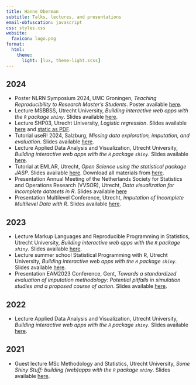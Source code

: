 ```yaml
---
title: Hanne Oberman 
subtitle: Talks, lectures, and presentations
email-obfuscation: javascript
css: styles.css
website: 
  favicon: logo.png
format:
  html:
    theme: 
      light: [lux, theme-light.scss]
---
```


<center>

<link rel=stylesheet href="https://cdnjs.cloudflare.com/ajax/libs/font-awesome/6.7.2/css/all.min.css">
<link rel=stylesheet href="https://cdn.jsdelivr.net/gh/jpswalsh/academicons@1/css/academicons.min.css">
<a rel="me" href="https://mastodon.social/@oberman"></a>

<a href=https://hanneoberman.github.io/ class="fa fa-home"></a>
<a href=https://www.uu.nl/staff/HIOberman class="fa fa-building"></a>
<a href=mailto:h.i.oberman@uu.nl class="fa fa-envelope"></a>
<a href=https://orcid.org/0000-0003-3276-2141 class="ai ai-orcid"></a>
<a href=https://github.com/hanneoberman/ class="fa-brands fa-github"></a>
<a href=https://www.linkedin.com/in/hanneoberman/ class="fa-brands fa-linkedin"></a>
<a href=https://mastodon.social/@oberman class="fa-brands fa-mastodon"></a>
<a href=https://twitter.com/hioberman class="fa-brands fa-twitter"></a>
<a href=https://bsky.app/profile/oberman.bsky.social class="fa-brands fa-bluesky"></a>

</center>


## 2024

- Poster NLRN Symposium 2024, UMC Groningen, *Teaching Reproducibility to Research Master's Students*. Poster available [here](https://hanneoberman.github.io/presentations/2024/NLRN/poster.pdf).
- Lecture MSBBSS, Utrecht University, *Building interactive web apps with the `R` package `shiny`*. Slides available [here](https://hanneoberman.github.io/presentations/2024/markup/lecture.pdf).
- Lecture SHP03, Utrecht University, *Logistic regression*. Slides available [here](https://hanneoberman.github.io/presentations/2024/SHP03/logistic.html) and [static as PDF](https://hanneoberman.github.io/presentations/2024/SHP03/logistic.pdf).
- Tutorial useR! 2024, Salzburg, *Missing data exploration, imputation, and evaluation*. Slides available [here](https://hanneoberman.github.io/presentations/2024/useR/slides.html).
- Lecture Applied Data Analysis and Visualization, Utrecht University,  *Building interactive web apps with the `R` package `shiny`*. Slides available [here](https://hanneoberman.github.io/presentations/2024/ADAV/shiny.pdf).
- Tutorial at EMLAR, Utrecht, *Open Science using the statistical package JASP*. Slides available [here](https://hanneoberman.github.io/presentations/2024/EMLAR/OpenYourScience.pdf). Download all materials from [here](https://hanneoberman.github.io/presentations/2024/EMLAR/EMLAR.zip).
- Presentation Annual Meeting of the Netherlands Society for Statistics and Operations Research (VVSOR), Utrecht, *Data visualization for incomplete datasets in R*. Slides available [here](https://hanneoberman.github.io/presentations/2024/VVSOR/Data_visualization_for_incomplete_datasets_in_R.html)
- Presentation Multilevel Conference, Utrecht, *Imputation of Incomplete Multilevel Data with R*. Slides available [here](https://hanneoberman.github.io/presentations/2024/Multilevel/ImputationOfIncompleteMultilevelDataWithR.html).

## 2023

- Lecture Markup Languages and Reproducible Programming in Statistics, Utrecht University,  *Building interactive web apps with the `R` package `shiny`*. Slides available [here](https://hanneoberman.github.io/presentations/2023/MLaRPiS/lecture.pdf).
- Lecture summer school Statistical Programming with R, Utrecht University,  *Building interactive web apps with the `R` package `shiny`*. Slides available [here](https://hanneoberman.github.io/presentations/2023/R_summer_school/lecture.pdf).
- Presentation EAM2023 Conference, Gent, *Towards a standardized evaluation of imputation methodology: Potential pitfalls in simulation studies and a proposed course of action*. Slides available [here](https://hanneoberman.github.io/presentations/2023/EAM/presentation.html).

## 2022

- Lecture Applied Data Analysis and Visualization, Utrecht University, *Building interactive web apps with the `R` package `shiny`*. Slides available [here](https://hanneoberman.github.io/presentations/2022/shiny/Building interactive web apps.pdf).

## 2021

- Guest lecture MSc Methodology and Statistics, Utrecht University, *Some Shiny Stuff: building (web)apps with the `R` package `shiny`*. Slides available [here](https://hanneoberman.github.io/presentations/2021/shiny/static/shiny_guest_lecture_static.html).
